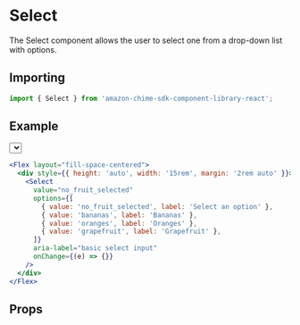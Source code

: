 

# Select

The Select component allows the user to select one from a drop-down list with options.

## Importing

```javascript
import { Select } from 'amazon-chime-sdk-component-library-react';
```

## Example

<ThemeProvider theme={lightTheme}>
  <GlobalStyles />
  <Preview>
    <Flex layout="fill-space-centered">
      <div style={{ height: 'auto', width: '15rem', margin: '2rem auto' }}>
        <Select
          value="no_fruit_selected"
          options={[
            { value: 'no_fruit_selected', label: 'Select an option' },
            { value: 'bananas', label: 'Bananas' },
            { value: 'oranges', label: 'Oranges' },
            { value: 'grapefruit', label: 'Grapefruit' },
          ]}
          aria-label="basic select input"
          onChange={(e) => {}}
        />
      </div>
    </Flex>
  </Preview>
</ThemeProvider>

```jsx
<Flex layout="fill-space-centered">
  <div style={{ height: 'auto', width: '15rem', margin: '2rem auto' }}>
    <Select
      value="no_fruit_selected"
      options={[
        { value: 'no_fruit_selected', label: 'Select an option' },
        { value: 'bananas', label: 'Bananas' },
        { value: 'oranges', label: 'Oranges' },
        { value: 'grapefruit', label: 'Grapefruit' },
      ]}
      aria-label="basic select input"
      onChange={(e) => {}}
    />
  </div>
</Flex>
```

## Props

<Props of={Select} />
